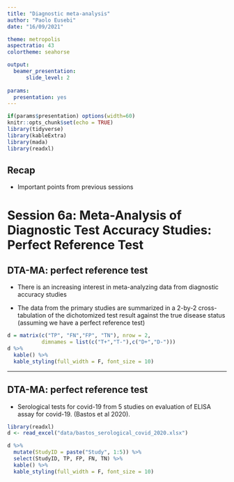 ```yaml
---
title: "Diagnostic meta-analysis"
author: "Paolo Eusebi"
date: "16/09/2021"

theme: metropolis
aspectratio: 43
colortheme: seahorse

output:
  beamer_presentation: 
      slide_level: 2
      
params:
  presentation: yes
---
```


```r
if(params$presentation) options(width=60)
knitr::opts_chunk$set(echo = TRUE)
library(tidyverse)
library(kableExtra)
library(mada)
library(readxl)
```

## Recap

- Important points from previous sessions

# Session 6a: Meta-Analysis of Diagnostic Test Accuracy Studies: Perfect Reference Test

## DTA-MA: perfect reference test

- There is an increasing interest in meta-analyzing data from diagnostic accuracy studies

- The data from the primary studies are summarized in a 2-by-2 cross-tabulation of the dichotomized test result against the true disease status (assuming we have a perfect reference test)

```r
d = matrix(c("TP", "FN","FP", "TN"), nrow = 2,
           dimnames = list(c("T+","T-"),c("D+","D-")))
d %>%
  kable() %>%
  kable_styling(full_width = F, font_size = 10)
```
---

## DTA-MA: perfect reference test

- Serological tests for covid-19 from 5 studies on evaluation of ELISA assay for covid-19. (Bastos et al 2020).

```r
library(readxl)
d <- read_excel("data/bastos_serological_covid_2020.xlsx")

d %>%
  mutate(StudyID = paste("Study", 1:5)) %>%
  select(StudyID, TP, FP, FN, TN) %>%
  kable() %>%
  kable_styling(full_width = F, font_size = 10) 
```
